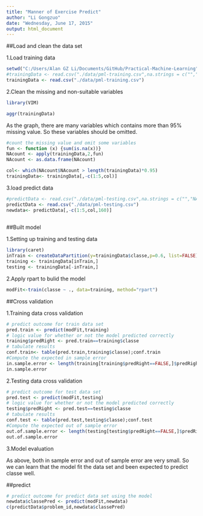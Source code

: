 ```yaml
---
title: "Manner of Exercise Predict"
author: "Li Gongzuo"
date: "Wednesday, June 17, 2015"
output: html_document
---
```


##Load and clean the data set
 
1.Load training data
```r
setwd("C:/Users/Alan GZ Li/Documents/GitHub/Practical-Machine-Learning")
#trainingData <- read.csv("./data/pml-training.csv",na.strings = c("","NA","#DIV/0!"))
trainingData <- read.csv("./data/pml-training.csv")
```

2.Clean the missing and non-suitable variables
```r
library(VIM)
```

```r
aggr(trainingData)
```

As the graph, there are many variables which contains more than 95% missing value. So these variables should be omitted.

```r
#count the missing value and omit some variables
fun <- function (x) {sum(is.na(x))}
NAcount <- apply(trainingData,2,fun)
NAcount <- as.data.frame(NAcount)

col<- which(NAcount$NAcount > length(trainingData)*0.95)
trainingData<- trainingData[,-c(1:5,col)]

```

3.load predict data
```r
#predictData <- read.csv("./data/pml-testing.csv",na.strings = c("","NA","#DIV/0!"))
predictData <- read.csv("./data/pml-testing.csv")
newdata<- predictData[,-c(1:5,col,160)]
        
```

##Built model

1.Setting up training and testing data
```r
library(caret)
inTrain <- createDataPartition(y=trainingData$classe,p=0.6, list=FALSE)
training <- trainingData[inTrain,]
testing <- trainingData[-inTrain,]
```

2.Apply rpart to bulid the model

```r
modFit<-train(classe ~ ., data=training, method="rpart")
```

##Cross validation

1.Training data cross validation
```r
# predict outcome for train data set
pred.train <- predict(modFit,training)
# logic value for whether or not the model predicted correctly
training$predRight <- pred.train==training$classe
# tabulate results
conf.train<- table(pred.train,training$classe);conf.train
#Compute the expected in sample error
in.sample.error <- length(training[training$predRight==FALSE,]$predRight)/length(training$predRight)
in.sample.error

```

2.Testing data cross validation
```r
# predict outcome for test data set
pred.test <- predict(modFit,testing)
# logic value for whether or not the model predicted correctly
testing$predRight <- pred.test==testing$classe
# tabulate results
conf.test <- table(pred.test,testing$classe);conf.test
#Compute the expected out of sample error
out.of.sample.error <- length(testing[testing$predRight==FALSE,]$predRight)/length(testing$predRight)
out.of.sample.error

```

3.Model evaluation

As above, both in sample error and out of sample error are very small. So we can learn that the model fit the data set and been expected to predict classe well.

##predict 

```r
# predict outcome for predict data set using the model
newdata$classePred <- predict(modFit,newdata)
c(predictData$problem_id,newdata$classePred)

```

